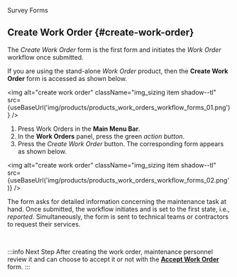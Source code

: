 
<span className="hero__title">Survey Forms</span>
<br/>

## Create Work Order {#create-work-order}
The _Create Work Order_ form is the first form and initiates the _Work Order_ workflow once submitted. 


<div className="alert alert--primary">

If you are using the stand-alone _Work Order_ product, then the **Create Work Order** form is accessed as shown below.

<img alt="create work order" className="img_sizing item shadow--tl" src={useBaseUrl('img/products/products_work_orders_workflow_forms_01.png')} />
<br/>

1. Press <span className="badge badge--primary">Work Orders</span> in the **Main Menu Bar**.
2. In the **Work Orders** panel, press the green _action button_.
3. Press the _Create Work Order_ button. The corresponding form appears as shown below.

<img alt="create work order" className="img_sizing item shadow--tl" src={useBaseUrl('img/products/products_work_orders_workflow_forms_02.png')} />
<br/>

The form asks for detailed information concerning the maintenance task at hand. Once submitted, the workflow initiates and is set to the first state, i.e., _reported_. Simultaneously, the form is sent to technical teams or contractors to request their services.

</div>
<br/>


:::info Next Step
After creating the work order, maintenance personnel review it and can choose to accept it or not with the [**Accept Work Order**](surveys-accept-wo) form.
:::
